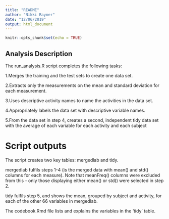 ---
title: "README"
author: "Nikki Rayner"
date: "12/06/2019"
output: html_document
---

```{r setup, include=FALSE}
knitr::opts_chunk$set(echo = TRUE)
```

## Analysis Description

The run_analysis.R script completes the following tasks:

1.Merges the training and the test sets to create one data set.

2.Extracts only the measurements on the mean and standard deviation for each measurement.

3.Uses descriptive activity names to name the activities in the data set.

4.Appropriately labels the data set with descriptive variable names. 

5.From the data set in step 4, creates a second, independent tidy data set with the average of each variable for each activity and each subject

# Script outputs

The script creates two key tables: mergedlab and tidy.

mergedlab fulfils steps 1-4 (is the merged data with mean() and std() columns for each measure).
Note that meanFreq() columns were excluded from this - only those displaying either mean() or std() were selected in step 2.

tidy fulfils step 5, and shows the mean, grouped by subject and activity, for each of the other 66 variables in mergedlab.

The codebook.Rmd file lists and explains the variables in the 'tidy' table.